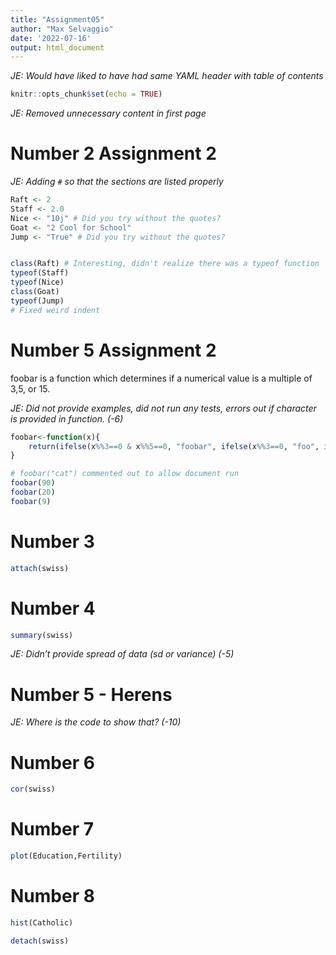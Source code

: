 ```yaml
---
title: "Assignment05"
author: "Max Selvaggio"
date: '2022-07-16'
output: html_document
---
```

*JE: Would have liked to have had same YAML header with table of contents*

```r
knitr::opts_chunk$set(echo = TRUE)
```

*JE: Removed unnecessary content in first page*

# Number 2 Assignment 2 

*JE: Adding `#` so that the sections are listed properly*

```r
Raft <- 2
Staff <- 2.0
Nice <- "10j" # Did you try without the quotes? 
Goat <- "2 Cool for School"
Jump <- "True" # Did you try without the quotes?


class(Raft) # Interesting, didn't realize there was a typeof function
typeof(Staff)
typeof(Nice)
class(Goat)
typeof(Jump)
# Fixed weird indent
```

# Number 5 Assignment 2

foobar is a function which determines if a numerical value is a multiple of 3,5, or 15.

*JE: Did not provide examples, did not run any tests, errors out if character is provided in function. (-6)*

```r
foobar<-function(x){
    return(ifelse(x%%3==0 & x%%5==0, "foobar", ifelse(x%%3==0, "foo", ifelse(x%%5==0, "bar", "Not a multiple of 3, 5, or 15"))))
}

# foobar("cat") commented out to allow document run
foobar(90)
foobar(20)
foobar(9)
```

# Number 3

```r
attach(swiss)
```

# Number 4

```r
summary(swiss)


```

*JE: Didn't provide spread of data (sd or variance) (-5)*

# Number 5  -  Herens

*JE: Where is the code to show that? (-10)*

# Number 6

```r
cor(swiss)
```

# Number 7

```r
plot(Education,Fertility)
```

# Number 8

```r
hist(Catholic)
```

```r
detach(swiss)
```

